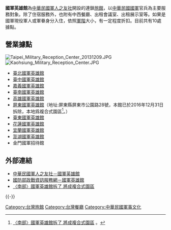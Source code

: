 '''國軍英雄館'''為[[中華民國軍人之友社|中華民國軍人之友社]]開設的連鎖[[旅館|旅館]]，以[[中華民國國軍|中華民國國軍]]官兵為主要服務對象。除了住宿服務外，也附有中西餐廳、出租會議室、出租展示室等。如果是國軍現役軍人或軍眷身分入住，依照[[軍階|軍階]]大小，有一定程度折扣。目前共有10處據點。

== 營業據點 ==
[[File:Taipei_Military_Reception_Center_20131209.JPG|thumb]]
[[File:Kaohsiung_Military_Reception_Center.JPG|thumb]]
*[[臺北國軍英雄館|臺北國軍英雄館]]  
*[[臺中國軍英雄館|臺中國軍英雄館]]    
*[[嘉義國軍英雄館|嘉義國軍英雄館]]   
*[[臺南國軍英雄館|臺南國軍英雄館]]    
*[[高雄國軍英雄館|高雄國軍英雄館]]    
*[[屏東國軍英雄館|屏東國軍英雄館]]（地址:屏東縣屏東市公園路28號，本館已於2016年12月31日拆除，本地爲複合式園區<ref>[http://news.ltn.com.tw/news/local/paper/1037494 〈南部〉國軍英雄館拆了 將成複合式園區] {{Wayback|url=http://news.ltn.com.tw/news/local/paper/1037494 |date=20190502232850 }}。</ref>。）    
*[[臺東國軍英雄館|臺東國軍英雄館]]   
*[[花蓮國軍英雄館|花蓮國軍英雄館]]   
*[[宜蘭國軍英雄館|宜蘭國軍英雄館]]    
*[[澎湖國軍英雄館|澎湖國軍英雄館]]   
*金門國軍招待館

== 外部連結 ==
* [http://www.fafaroc.org.tw/fafaroc.asp?menuid=126 中華民國軍人之友社－國軍英雄館] {{Wayback|url=http://www.fafaroc.org.tw/fafaroc.asp?menuid=126 |date=20200702113955 }}
* [https://web.archive.org/web/20090831062855/http://gpwd.mnd.gov.tw/onweb.jsp?webno=3333333375 國防部政戰資訊服務網－國軍英雄館]
* [http://news.ltn.com.tw/news/local/paper/1037494 〈南部〉國軍英雄館拆了 將成複合式園區] {{Wayback|url=http://news.ltn.com.tw/news/local/paper/1037494 |date=20190502232850 }}

{{-}}
{{中華民國軍事}}

[[Category:台灣旅館|Category:台灣旅館]]
[[Category:台灣餐廳|Category:台灣餐廳]]
[[Category:中華民國軍事文化|Category:中華民國軍事文化]]
